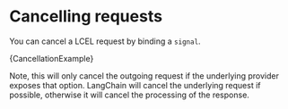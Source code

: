 # Cancelling requests

You can cancel a LCEL request by binding a `signal`.


<CodeBlock language="typescript">{CancellationExample}</CodeBlock>

Note, this will only cancel the outgoing request if the underlying provider exposes that option. LangChain will cancel the underlying request if possible, otherwise it will cancel the processing of the response.
